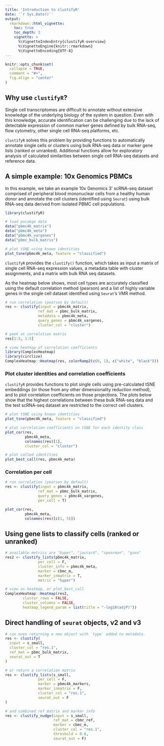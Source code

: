 ```yaml
---
title: 'Introduction to clustifyR'
date: '`r Sys.Date()`'
output:
  rmarkdown::html_vignette:
    toc: true
    toc_depth: 3
    vignette: >
      %\VignetteIndexEntry{clustifyR-overview}
      %\VignetteEngine{knitr::rmarkdown}
      %\VignetteEncoding{UTF-8}
---
```


```r
knitr::opts_chunk$set(
  collapse = TRUE,
  comment = "#>",
  fig.align = "center"
)
```

## Why use `clustifyR`?

Single cell transcriptomes are difficult to annotate without extensive knowledge of the underlying biology of the system in question. Even with this knowledge, accurate identification can be challenging due to the lack of detectable expression of common marker genes defined by bulk RNA-seq, flow cytometry, other single cell RNA-seq platforms, etc.

`clustifyR` solves this problem by providing functions to automatically annotate single cells or clusters using bulk RNA-seq data or marker gene lists (ranked or unranked). Additional functions allow for exploratory analysis of calculated similarities between single cell RNA-seq datasets and reference data.

## A simple example: 10x Genomics PBMCs

In this example, we take an example 10x Genomics 3' scRNA-seq dataset comprised of peripheral blood mononuclear cells from a healthy human donor and annotate the cell clusters (identified using `Seurat`) using bulk RNA-seq data derived from isolated PBMC cell populations. 

```r
library(clustifyR)

# load pacakge data
data("pbmc4k_matrix")
data("pbmc4k_meta")
data("pbmc4k_vargenes")
data("pbmc_bulk_matrix")

# plot tSNE using known identities
plot_tsne(pbmc4k_meta, feature = "classified")
```

`clustifyR` provides the `clustify()` function, which takes as input a matrix of single cell RNA-seq expression values, a metadata table with cluster assignments, and a matrix with bulk RNA seq datasets. 

As the heatmap below shows, most cell types are accurately classified using the default correlation method (pearson) and a list of highly variable genes in the single cell dataset identified using `Seurat`'s VMR method.

```r
# run correlation (pearson by default)
res <- clustify(input = pbmc4k_matrix,
               ref_mat = pbmc_bulk_matrix,
               metadata = pbmc4k_meta,
               query_genes = pbmc4k_vargenes,
               cluster_col = "cluster")

# peek at correlation matrix
res[1:5, 1:5]

# view heatmap of correlation coefficients
library(ComplexHeatmap)
library(circlize)
ComplexHeatmap::Heatmap(res, colorRamp2(c(0, 1), c("white", "black")))
```

### Plot cluster identities and correlation coefficients

`clustifyR` provides functions to plot single cells using pre-calculated tSNE embeddings (or those from any other dimensionality reduction method), and to plot correlation coefficients on those projections. The plots below show that the highest correlations between these bulk RNA-seq data and the test scRNA-seq dataset are restricted to the correct cell clusters.

```r
# plot tSNE using known identities
plot_tsne(pbmc4k_meta, feature = "classified")

# plot correlation coefficients on tSNE for each identity class
plot_cor(res,
         pbmc4k_meta,
         colnames(res)[1],
         cluster_col = "cluster")

# plot called identities
plot_best_call(res, pbmc4k_meta)
```

### Correlation per cell

```r
# run correlation (pearson by default)
res <- clustify(input = pbmc4k_matrix,
               ref_mat = pbmc_bulk_matrix,
               query_genes = pbmc4k_vargenes,
               per_cell = T)

plot_cor(res,
         pbmc4k_meta,
         colnames(res)[c(1, 5)])
```

## Using gene lists to classify cells (ranked or unranked)

```r
# available metrics are "hyper", "jaccard", "spearman", "gsea"
res2 <- clustify_lists(pbmc4k_matrix,
               per_cell = F,
               cluster_info = pbmc4k_meta,
               marker = cbmc_m,
               marker_inmatrix = T,
               metric = "hyper")

# view as heatmap, or plot_best_call
ComplexHeatmap::Heatmap(res2, 
        cluster_rows = FALSE, 
        cluster_columns = FALSE, 
        heatmap_legend_param = list(title = "-log10(adjP)"))
```


## Direct handling of `seurat` objects, v2 and v3

```r
# can even returning a new object with `type` added to metadata.
res <- clustify(
  input = s_small,
  cluster_col = "res.1",
  ref_mat = pbmc_bulk_matrix,
  seurat_out = T
)

# or return a correlation matrix
res <- clustify_lists(s_small,
               per_cell = F,
               marker = pbmc4k_markers,
               marker_inmatrix = F,
               cluster_col = "res.1",
               seurat_out = F
)

# and combined ref matrix and marker info
res <- clustify_nudge(input = s_small,
                      ref_mat = cbmc_ref,
                      marker = cbmc_m,
                      cluster_col = "res.1",
                      threshold = 0.8,
                      seurat_out = F)
```
